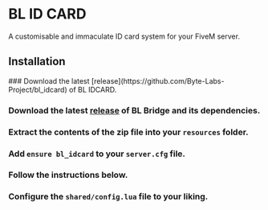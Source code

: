 
# BL ID CARD 

A customisable and immaculate ID card system for your FiveM server.

<ResourceLinks repo="https://github.com/Byte-Labs-Project/bl_idcard" />

## Installation

<Steps>
### Download the latest [release](https://github.com/Byte-Labs-Project/bl_idcard) of BL IDCARD.

### Download the latest [release](https://github.com/Byte-Labs-Project/bl_bridge) of BL Bridge and its dependencies.

### Extract the contents of the zip file into your `resources` folder.

### Add `ensure bl_idcard` to your `server.cfg` file.

### Follow the instructions below.

### Configure the `shared/config.lua` file to your liking.
</Steps>